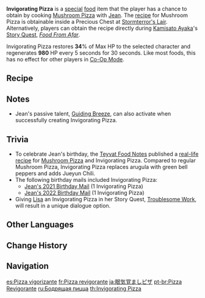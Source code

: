 {{Food Infobox
|id              = 108044
|description     = This pizza almost seems more art than food. Just one slice is enough to have you raring to go. Is this what keeps Jean working so hard?
|type            = Recovery Dishes
|effectType      = Regeneration
|effect          = Restores '''34'''% of Max HP to the selected character and regenerates '''980''' HP every 5s for 30s.
|eff_att1        = HP Restore
|eff_att2        = HP Restore Percent
|eff_att3        = HP Regen
|rarity          = 3
|character       = Jean
|base            = Mushroom Pizza
}}
'''Invigorating Pizza''' is a [[:Category:Special Dishes|special]] [[food]] item that the player has a chance to obtain by cooking [[Mushroom Pizza]] with [[Jean]]. The [[recipe]] for Mushroom Pizza is obtainable inside a Precious Chest at [[Stormterror's Lair]]. Alternatively, players can obtain the recipe directly during [[Kamisato Ayaka]]'s [[The Whispers of the Crane and the White Rabbit|Story Quest]], ''[[Food From Afar]]''.

Invigorating Pizza restores '''34'''% of Max HP to the selected character and regenerates '''980''' HP every 5 seconds for 30 seconds. Like most foods, this has no effect for other players in [[Co-Op Mode]].

==Recipe==
{{Recipe
|type = Cooking
|character = Jean
|Mushroom = 4
|Flour = 3
|Cabbage = 2
|Cheese = 1
|sort = Mushroom,Flour,Cabbage,Cheese
}}

==Notes==
* Jean's passive talent, [[Guiding Breeze]], can also activate when successfully creating Invigorating Pizza.

==Trivia==
* To celebrate Jean's birthday, the [[Teyvat Food Notes]] published a [https://ys.mihoyo.com/main/news/detail/14518 real-life recipe] for [[Mushroom Pizza]] and Invigorating Pizza. Compared to regular Mushroom Pizza, Invigorating Pizza replaces arugula with green bell peppers and adds Jueyun Chili.
*The following birthday mails included Invigorating Pizza:
** [[Birthday/Jean#How Does One Celebrate a Birthday?|Jean's 2021 Birthday Mail]] (1 Invigorating Pizza)
** [[Birthday/Jean#A Productive Day|Jean's 2022 Birthday Mail]] (1 Invigorating Pizza)
* Giving [[Lisa]] an Invigorating Pizza in her Story Quest, [[Troublesome Work (Quest)|Troublesome Work]], will result in a unique dialogue option.

==Other Languages==
{{Other Languages
|en      = Invigorating Pizza
|zhs     = 提神醒脑披萨
|zhs_rm  = Tíshén Xǐngnǎo Pīsà
|zht     = 提神醒腦披薩
|zht_rm  = Tíshén Xǐngnǎo Pīsà
|zh_tl   = Invigorating Pizza
|ja      = 眠気覚ましピザ
|ja_rm   = Nemukezamashi Piza
|ja_tl   = Drowsiness-Fighting Pizza
|ja_note = {{Lang|Nemukezamashi|ja=眠気覚まし}} refers to keeping oneself awake, or fighting off drowsiness.
|ko      = 정신번쩍 피자
|ko_rm   = Jeongsinbeonjjeok Pija
|ko_tl   = Invigorating Pizza
|es      = Pizza vigorizante
|es_tl   = 
|fr      = Pizza revigorante
|fr_tl   = Invigorating Pizza
|ru      = Бодрящая пицца
|ru_tl   = 
|th      = Invigorating Pizza
|vi      = Pizza Tỉnh Táo
|vi_tl   = 
|de      = Belebende Pizza
|de_tl   = Invigorating Pizza
|id      = Invigorating Pizza
|pt      = Pizza Revigorante
|pt_tl   = 
}}

==Change History==
{{Change History|1.0}}

==Navigation==
{{Food Navbox|type=Special Dishes}}

[[es:Pizza vigorizante]]
[[fr:Pizza revigorante]]
[[ja:眠気覚ましピザ]]
[[pt-br:Pizza Revigorante]]
[[ru:Бодрящая пицца]]
[[th:Invigorating Pizza]]